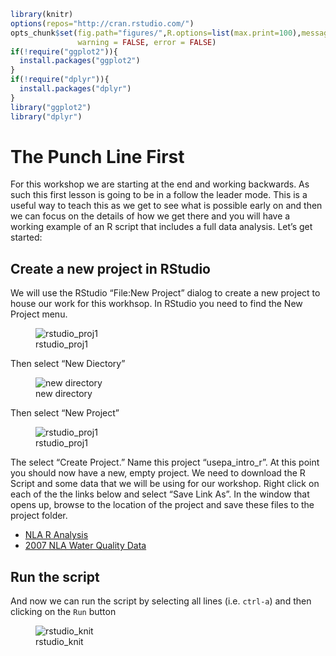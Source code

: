 ```r
library(knitr)
options(repos="http://cran.rstudio.com/")
opts_chunk$set(fig.path="figures/",R.options=list(max.print=100),message = FALSE,
               warning = FALSE, error = FALSE)
if(!require("ggplot2")){
  install.packages("ggplot2")
}
if(!require("dplyr")){
  install.packages("dplyr")
}
library("ggplot2")
library("dplyr")
```

# The Punch Line First

For this workshop we are starting at the end and working backwards.  As such this first lesson is going to be in a follow the leader mode.  This is a useful way to teach this as we get to see what is possible early on and then we can focus on the details of how we get there and you will have a working example of an R script that includes a full data analysis.  Let's get started:

## Create a new project in RStudio

We will use the RStudio "File:New Project" dialog to create a new project to house our work for this workhsop.  In RStudio you need to find the New Project menu.

![rstudio_proj1](figures/rstudio_proj1.png)

Then select "New Diectory"

![new directory](figures/rstudio_project_new.jpg)


Then select "New Project"

![rstudio_proj1](figures/rstudio_project_new2.jpg)

The select "Create Project."  Name this project "usepa_intro_r". At this point you should now have a new, empty project.  We need to download the R Script and some data that we will be using for our workshop.  Right click on each of the the links below and select "Save Link As".  In the window that opens up, browse to the location of the project and save these files to the project folder.

- [NLA R Analysis](https://raw.githubusercontent.com/usepa/intro_r_workshop/master/lessons/nla_analysis.R)
- [2007 NLA Water Quality Data](https://www.epa.gov/sites/production/files/2014-10/nla2007_chemical_conditionestimates_20091123.csv)

## Run the script

And now we can run the script by selecting all lines (i.e. `ctrl-a`) and then clicking on the `Run` button

![rstudio_knit](figures/rstudio_run.png)
